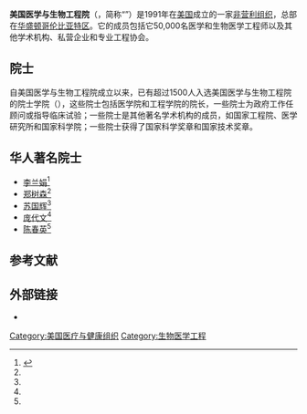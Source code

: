 {{Onesource|time=2021-02-20T07:52:57+00:00}}
{{Infobox organization
| name                = 美国医学与生物工程院
| full_name           = 
| native_name         = {{lang|en|American Institute for Medical and Biological Engineering}}
| native_name_lang    = en
| logo                = 
| logo_caption        = 
| image               = 
| caption             = 
| map                 = <!-- map image -->
| map_caption         = 
| map2                = <!-- 2nd map image, if required -->
| map2_caption        = 
| abbreviation        = 
| nickname            = 
| pronounce           = 
| pronounce ref       = 
| pronounce comment   = 
| pronounce 2         = 
| named_after         = 
| motto               = 
| predecessor         = 
| merged              = <!-- any other organization(s) which it was merged into -->
| successor           = 
| formation           = {{start date and age|1991}}
| founder             = <!-- or |founders = -->
| founding_location   = 
| dissolved           = <!-- or |defunct = --><!-- use {{end date and age|YYYY|MM|DD}} -->
| merger              = <!-- other organizations (if any) merged with, to constitute the new organization -->
| type                = 专业组织
| tax_id              = <!-- or |vat_id = (for European organizations) -->
| registration_id     = <!-- for non-profits -->
| status              = <!-- legal status or description (company, charity, foundation, etc.) -->
| purpose             = <!-- or |focus = --><!-- humanitarian, activism, peacekeeping, etc. -->
| professional_title  = <!-- for professional associations -->
| headquarters        = 
| location_city       = [[华盛顿哥伦比亚特区|华盛顿哥伦比亚特区]]
| location_country    = 
| location_city2      = 
| location_country2   = 
| addnl_location_city = 
| addnl_location_country = 
| addnl_location_city2 = 
| addnl_location_country2 = 
| coordinates         = <!-- {{coord|LAT|LON|display=inline,title}} -->
| origins             = 
| region_served       = <!-- or |area_served = or |region = -->
| products            = <!-- or |product = -->
| services            = 
| methods             = <!-- or |method = -->
| fields              = [[生物医学工程|生物医学工程]]<br>[[生物工程学|生物工程学]]
| membership          = <!-- number of members -->
| membership_year     = <!-- year to which membership numbers/data apply -->
| language            = <!-- or |languages = --><!-- any official language or languages used -->
| owner               = <!-- or |owners = -->
| sec_gen             = <!-- or |gen_sec for General Secretary -->
| leader_title        = <!-- defaults to "Leader" -->
| leader_name         = 
| leader_title2       = 
| leader_name2        = 
| leader_title3       = 
| leader_name3        = 
| leader_title4       = 
| leader_name4        = 
| board_of_directors  = 
| key_people          = 
| main_organ          = <!-- or |publication = --><!-- organization's principal body (assembly, committee, board, etc.) or publication -->
| parent_organization = <!-- or |parent_organisation = -->
| subsidiaries        = 
| secessions          = 
| affiliations        = 
| budget              = 
| budget_year         = 
| revenue             = 
| revenue_year        = 
| disbursements       = 
| expenses            = 
| expenses_year       = 
| endowment           = 
| endowment_year      = 
| funding             = <!-- source of funding e.g. for "think tanks" -->
| staff               = 50,000+
| staff_year          = 
| volunteers          = 
| volunteers_year     = 
| students            = 
| students_year       = 
| awards              = 
| website             = {{URL|www.aimbe.org}}
| remarks             = 
| formerly            = <!-- or |former_name = -->
| footnotes           = 
| bodystyle           = 
}}
'''美国医学与生物工程院'''（{{lang-en|American Institute for Medical and Biological Engineering}}，简称“{{lang|en|AIMBE}}”）是1991年在[[美国|美国]]成立的一家[[非营利组织|非营利组织]]，总部在[[华盛顿哥伦比亚特区|华盛顿哥伦比亚特区]]。它的成员包括它50,000名医学和生物医学工程师以及其他学术机构、私营企业和专业工程协会。

==院士==
自美国医学与生物工程院成立以来，已有超过1500人入选美国医学与生物工程院的院士学院（{{lang|en|College of Fellow}}），这些院士包括医学院和工程学院的院长，一些院士为政府工作任顾问或指导临床试验；一些院士是其他著名学术机构的成员，如国家工程院、医学研究所和国家科学院；一些院士获得了国家科学奖章和国家技术奖章。

==华人著名院士==
*[[李兰娟|李兰娟]]<ref name="celery">{{cite news |title=李兰娟、郑树森等5名中国学者当选美国医学与生物工程学院院士 |url=https://new.qq.com/omn/20210220/20210220A006UF00.html |accessdate=2021-02-20 |work=腾讯 |date=2021-02-20}}</ref>
*[[郑树森_(医学家)|郑树森]]<ref name="celery"/>
*[[苏国辉|苏国辉]]<ref name="celery"/>
*[[庞代文|庞代文]]<ref name="celery"/>
*[[陈春英|陈春英]]<ref name="celery"/>

==参考文献==
{{reflist}}

==外部链接==
*{{Official website|1=www.aimbe.org}}

{{DEFAULTSORT:Mei美国}}
[[Category:美国医疗与健康组织|Category:美国医疗与健康组织]]
[[Category:生物医学工程|Category:生物医学工程]]
